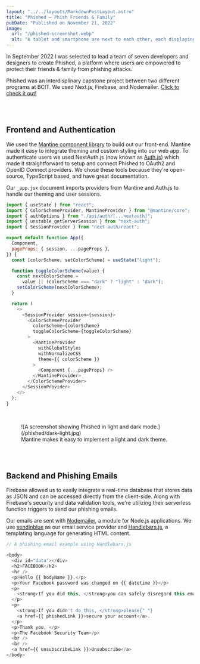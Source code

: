 ```yaml
---
layout: "../../layouts/MarkdownPostLayout.astro"
title: "Phished – Phish Friends & Family"
pubDate: "Published on November 21, 2022"
image:
  url: "/phished-screenshot.webp"
  alt: "A tablet and smartphone are next to each other, each displaying a screenshot from the Phished website. The Phished logo, a fish with an envelope for a body, is displayed on the right with the Phished wordmark."
---
```


In September 2022 I was selected to lead a team of seven developers and designers to create Phished, a platform where users are empowered to protect their friends & family from phishing attacks.

Phished was an interdisplinary capstone project between two different programs at BCIT. We used Next.js, Firebase, and Nodemailer. [Click to check it out!](https://phished.up.railway.app/)

<br />
<br />

## Frontend and Authentication

We used the [Mantine component library](https://mantine.dev/) to build out our front-end. Mantine made it easy to integrate theming and custom styling into our web app. To authenticate users we used NextAuth.js (now known as [Auth.js](https://authjs.dev/)) which made it straightforward to setup and connect Phished to OAuth2 and OpenID Connect providers. We chose these tools because they're open-source, TypeScript based, and have great documentation.

Our <code>\_app.jsx</code> document imports providers from Mantine and Auth.js to handle our theming and user sessions.

```js
import { useState } from "react";
import { ColorSchemeProvider, MantineProvider } from "@mantine/core";
import { authOptions } from "./api/auth/[...nextauth]";
import { unstable_getServerSession } from "next-auth";
import { SessionProvider } from "next-auth/react";

export default function App({
  Component,
  pageProps: { session, ...pageProps },
}) {
  const [colorScheme, setColorScheme] = useState("light");

  function toggleColorScheme(value) {
    const nextColorScheme =
      value || (colorScheme === "dark" ? "light" : "dark");
    setColorScheme(nextColorScheme);
  }

  return (
    <>
      <SessionProvider session={session}>
        <ColorSchemeProvider
          colorScheme={colorScheme}
          toggleColorScheme={toggleColorScheme}
        >
          <MantineProvider
            withGlobalStyles
            withNormalizeCSS
            theme={{ colorScheme }}
          >
            <Component {...pageProps} />
          </MantineProvider>
        </ColorSchemeProvider>
      </SessionProvider>
    </>
  );
}
```

<br />

<figure>
  ![A screenshot showing Phished in light and dark
  mode.](/phished/dark-light.jpg)
  <figcaption>
    Mantine makes it easy to implement a light and dark theme.
  </figcaption>
</figure>

<br />
<br />

## Backend and Phishing Emails

Firebase allowed us to easily integrate a real-time database that stores data as JSON and can be accessed directly from the client-side. Along with Firebase's security and data validation tools, we're utilizing their serverless function triggers to send our phishing emails.

Our emails are sent with [Nodemailer](https://nodemailer.com/about/), a module for Node.js applications. We use [sendinblue](https://www.sendinblue.com/) as our email service provider and [Handlebars.js](https://handlebarsjs.com/), a templating language for generating HTML content.

```js
// A phishing email example using Handlebars.js

<body>
  <div id="data"></div>
  <h2>FACEBOOK</h2>
  <hr />
  <p>Hello {{ bodyName }},</p>
  <p>Your Facebook password was changed on {{ datetime }}</p>
  <p>
    <strong>If you did this, </strong>you can safely disregard this email.
  </p>
  <p>
    <strong>If you didn't do this, </strong>please{" "}
    <a href={{ phishedLink }}>secure your account</a>.
  </p>
  <p>Thank you, </p>
  <p>The Facebook Security Team</p>
  <br />
  <br />
  <a href={{ unsubscribeLink }}>Unsubscribe</a>
</body>
```
